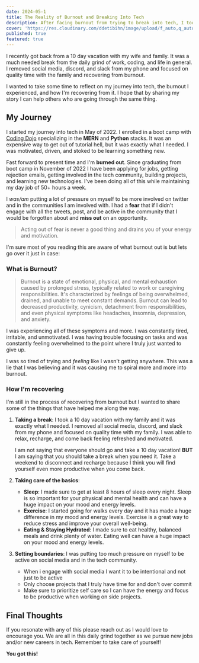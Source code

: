 ```yaml
---
date: 2024-05-1
title: The Reality of Burnout and Breaking Into Tech
description: After facing burnout from trying to break into tech, I took a 10-day digital detox vacation, embracing healthier habits, and setting firm personal and professional boundaries.
cover: 'https://res.cloudinary.com/ddetibihn/image/upload/f_auto,q_auto,w_768,c_limit/v1714500633/portfolio/blog/kezyy9ztddthfyyp1h6n.webp'
published: true
featured: true
---
```


I recently got back from a 10 day vacation with my wife and family. It was a much needed break from the daily grind of work, coding, and life in general. I removed social media, discord, and slack from my phone and focused on quality time with the family and recovering
from burnout.

I wanted to take some time to reflect on my journey into tech, the burnout I experienced, and how I'm recovering from it. I hope that by sharing my story I can help others who are going through the same thing.

## My Journey

I started my journey into tech in May of 2022. I enrolled in a boot camp with [Coding Dojo](https://www.codingdojo.com/) specializing in the **MERN** and **Python** stacks. It was an expensive way to get out of tutorial hell,
but it was exactly what I needed. I was motivated, driven, and stoked to be learning something new.

Fast forward to present time and I'm **burned out**. Since graduating from boot camp in November of 2022 I have been applying for jobs, getting rejection emails, getting involved in the tech community, building projects, and learning new technologies. I've
been doing all of this while maintaining my day job of 50+ hours a week.

I _was/am_ putting a lot of pressure on myself to be more involved on twitter and in the communities I am involved with. I had a **fear** that if I didn't engage with all the tweets, post, and be active in the community that I would be forgotten about and **miss out** on an opportunity.

> Acting out of fear is never a good thing and drains you of your energy and motivation.

I'm sure most of you reading this are aware of what burnout out is but lets go over it just in case:

### What is Burnout?

> Burnout is a state of emotional, physical, and mental exhaustion caused by prolonged stress, typically related to work or caregiving responsibilities. It's characterized by feelings of being overwhelmed, drained, and unable to meet constant demands. Burnout can lead to decreased productivity, cynicism, detachment from responsibilities, and even physical symptoms like headaches, insomnia, depression, and anxiety.

I was experiencing all of these symptoms and more. I was constantly tired, irritable, and unmotivated. I was having trouble focusing on tasks and was constantly feeling overwhelmed to the point where I truly just wanted to give up.

I was so tired of trying and _feeling_ like I wasn't getting anywhere. This was a lie that I was believing and it was causing me to spiral more and more into burnout.

### How I'm recovering

I'm still in the process of recovering from burnout but I wanted to share some of the things that have helped me along the way.

1. **Taking a break**: I took a 10 day vacation with my family and it was exactly what I needed. I removed all social media, discord, and slack from my phone and focused on quality time with my family. I was able to relax, recharge, and come back feeling refreshed and motivated.

   I am not saying that everyone should go and take a 10 day vacation! **BUT** I am saying that you should take a break when you need it. Take a weekend to disconnect and recharge because I think you will find yourself even more productive when you come back.

2. **Taking care of the basics**:

   - **Sleep**: I made sure to get at least 8 hours of sleep every night. Sleep is so important for your physical and mental health and can have a huge impact on your mood and energy levels.
   - **Exercise**: I started going for walks every day and it has made a huge difference in my mood and energy levels. Exercise is a great way to reduce stress and improve your overall well-being.
   - **Eating & Staying Hydrated**: I made sure to eat healthy, balanced meals and drink plenty of water. Eating well can have a huge impact on your mood and energy levels.

3. **Setting boundaries**: I was putting too much pressure on myself to be active on social media and in the tech community.

   - When i engage with social media I want it to be intentional and not just to be active
   - Only choose projects that I truly have time for and don't over commit
   - Make sure to prioritize self care so I can have the energy and focus to be productive when working on side projects.

## Final Thoughts

If you resonate with any of this please reach out as I would love to encourage you. We are all in this daily grind together as we pursue new jobs and/or new careers in tech. Remember to take care of yourself!

**You got this!**
